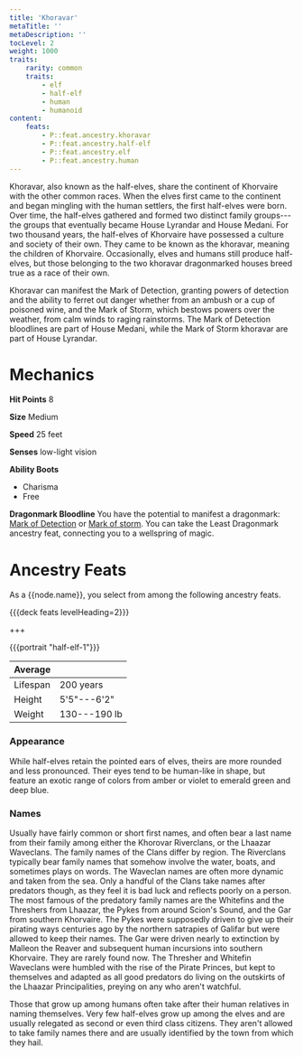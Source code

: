 ```yaml
---
title: 'Khoravar'
metaTitle: ''
metaDescription: ''
tocLevel: 2
weight: 1000
traits:
    rarity: common
    traits:
        - elf
        - half-elf
        - human
        - humanoid
content:
    feats:
        - P::feat.ancestry.khoravar
        - P::feat.ancestry.half-elf
        - P::feat.ancestry.elf
        - P::feat.ancestry.human
---
```


Khoravar, also known as the half-elves, share the continent of Khorvaire with the other common races. When the elves first came to the continent and began mingling with the human settlers, the first half-elves were born. Over time, the half-elves gathered and formed two distinct family groups---the groups that eventually became House Lyrandar and House Medani. For two thousand years, the half-elves of Khorvaire have possessed a culture and society of their own. They came to be known as the khoravar, meaning the children of Khorvaire. Occasionally, elves and humans still produce half-elves, but those belonging to the two khoravar dragonmarked houses breed true as a race of their own.

Khoravar can manifest the Mark of Detection, granting powers of detection and the ability to ferret out danger whether from an ambush or a cup of poisoned wine, and the Mark of Storm, which bestows powers over the weather, from calm winds to raging rainstorms. The Mark of Detection bloodlines are part of House Medani, while the Mark of Storm khoravar are part of House Lyrandar.

# Mechanics

**Hit Points** 8

**Size** Medium

**Speed** 25 feet

**Senses** low-light vision

**Ability Boots**

-   Charisma
-   Free

**Dragonmark Bloodline** You have the potential to manifest a dragonmark: [Mark of Detection](/dragonmark/detection) or [Mark of storm](/dragonmark/storm). You can take the Least Dragonmark ancestry feat, connecting you to a wellspring of magic.

# Ancestry Feats

As a {{node.name}}, you select from among the following ancestry feats.

{{{deck feats levelHeading=2}}}

+++

{{{portrait "half-elf-1"}}}

| Average  |              |
| -------- | ------------ |
| Lifespan | 200 years    |
| Height   | 5'5"---6'2"  |
| Weight   | 130---190 lb |

### Appearance

While half-elves retain the pointed ears of elves, theirs are more rounded and less pronounced. Their eyes tend to be human-like in shape, but feature an exotic range of colors from amber or violet to emerald green and deep blue.

### Names

Usually have fairly common or short first names, and often bear a last name from their family among either the Khorovar Riverclans, or the Lhaazar Waveclans. The family names of the Clans differ by region. The Riverclans typically bear family names that somehow involve the water, boats, and sometimes plays on words. The Waveclan names are often more dynamic and taken from the sea. Only a handful of the Clans take names after predators though, as they feel it is bad luck and reflects poorly on a person. The most famous of the predatory family names are the Whitefins and the Threshers from Lhaazar, the Pykes from around Scion's Sound, and the Gar from southern Khorvaire. The Pykes were supposedly driven to give up their pirating ways centuries ago by the northern satrapies of Galifar but were allowed to keep their names. The Gar were driven nearly to extinction by Malleon the Reaver and subsequent human incursions into southern Khorvaire. They are rarely found now. The Thresher and Whitefin Waveclans were humbled with the rise of the Pirate Princes, but kept to themselves and adapted as all good predators do living on the outskirts of the Lhaazar Principalities, preying on any who aren't watchful.

Those that grow up among humans often take after their human relatives in naming themselves. Very few half-elves grow up among the elves and are usually relegated as second or even third class citizens. They aren't allowed to take family names there and are usually identified by the town from which they hail.
